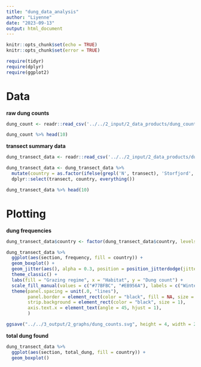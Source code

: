 ```yaml
---
title: "dung_data_analysis"
author: "Liyenne"
date: "2023-09-13"
output: html_document
---
```


```r
knitr::opts_chunk$set(echo = TRUE)
knitr::opts_chunk$set(error = TRUE)
```

```r
require(tidyr)
require(dplyr)
require(ggplot2)
```

# Data
**raw dung counts**
```r
dung_count <- readr::read_csv('../../2_input/2_data_products/dung_count_data.csv')

dung_count %>% head(10)
```

**transect summary data**
```r
dung_transect_data <- readr::read_csv('../../2_input/2_data_products/dung_data_transect_summary.csv')

dung_transect_data <- dung_transect_data %>% 
  mutate(country = as.factor(ifelse(grepl('N', transect), 'Storfjord', 'Malla'))) %>%
  dplyr::select(transect, country, everything())

dung_transect_data %>% head(10)
```

# Plotting
**dung frequencies**
```r
dung_transect_data$country <- factor(dung_transect_data$country, levels = c("Storfjord", "Malla"))

dung_transect_data %>%
  ggplot(aes(section, frequency, fill = country)) + 
  geom_boxplot() + 
  geom_jitter(aes(), alpha = 0.3, position = position_jitterdodge(jitter.width = 0, dodge.width = 0.75)) +
  theme_classic() +
  labs(fill = "Grazing regime", x = "Habitat", y = "Dung count") +
  scale_fill_manual(values = c("#77BFBC", "#EB956A"), labels = c("Winter", "Year-round")) +
  theme(panel.spacing = unit(.0, "lines"),
        panel.border = element_rect(color = "black", fill = NA, size = 1), 
        strip.background = element_rect(color = "black", size = 1),
        axis.text.x = element_text(angle = 45, hjust = 1), 
        )

ggsave("../../3_output/2_graphs/dung_counts.svg", height = 4, width = 2.85)
```
**total dung found**
```r
dung_transect_data %>%
  ggplot(aes(section, total_dung, fill = country)) + 
  geom_boxplot() 
```
